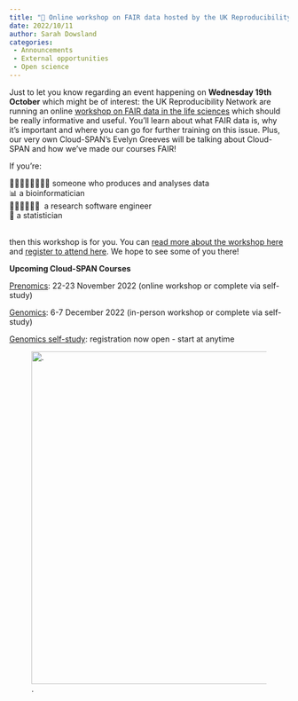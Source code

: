 ```yaml
---
title: "📢 Online workshop on FAIR data hosted by the UK Reproducibility Network"
date: 2022/10/11
author: Sarah Dowsland
categories:
 - Announcements
 - External opportunities
 - Open science
---
```


Just to let you know regarding an event happening on **Wednesday 19th October** which might be of interest: the UK Reproducibility Network are running an online [workshop on FAIR data in the life sciences](https://www.ukrn.org/event/fair-data-life-sciences-oct-2022/) which should be really informative and useful. You'll learn about what FAIR data is, why it's important and where you can go for further training on this issue. Plus, our very own Cloud-SPAN's Evelyn Greeves will be talking about Cloud-SPAN and how we've made our courses FAIR!

If you're:

👩‍🔬👩🏿‍🔬👨🏽‍🔬 someone who produces and analyses data\
📊 a bioinformatician\
👩🏻‍💻👨🏾‍💻  a research software engineer\
🔢 a statistician\
 

then this workshop is for you. You can [read more about the workshop here](https://www.ukrn.org/event/fair-data-life-sciences-oct-2022/) and [register to attend here](https://bristol-ac-uk.zoom.us/meeting/register/tJEvcOisqjsqGtXdsCplgsUoTQsiSCBGnhBv). We hope to see some of you there!

**Upcoming Cloud-SPAN Courses** 

[Prenomics](https://cloud-span.york.ac.uk/train-with-us/core-skills#h.oj1kged1zzmj): 22-23 November 2022 (online workshop or complete via self-study)

[Genomics](https://cloud-span.york.ac.uk/train-with-us/specialised-skills#h.l54d9e9aw5vk): 6-7 December 2022 (in-person workshop or complete via self-study)

[Genomics self-study](https://cloud-span.york.ac.uk/train-with-us/specialised-skills#h.l54d9e9aw5vk): registration now open - start at anytime

![.](FAIR-large.png.PNG){fig-alt="A graphic showing the Cloud-SPAN logo." width="600"} 
